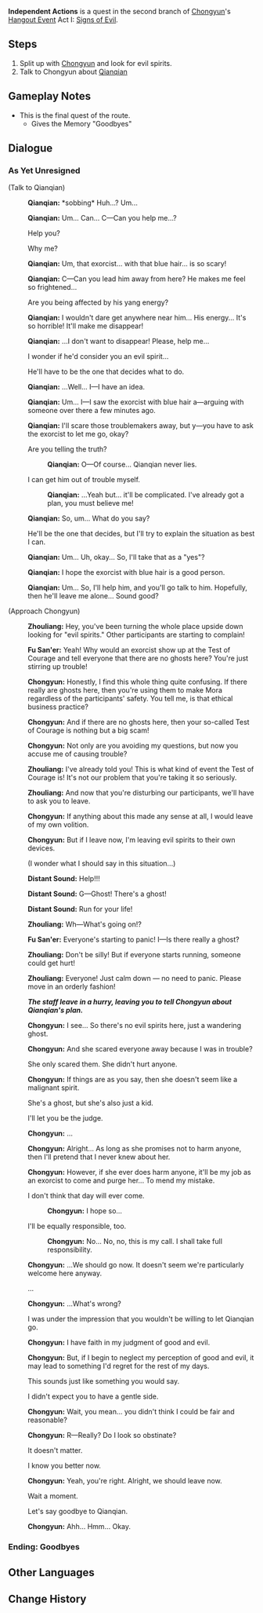 {{Quest Infobox
|id            = 19032
|image         = Hangout Event Independent Actions.png
|type          = Story
|group         = Hangout Event
|chapter       = Chongyun
|actNum        = I
|act           = Signs of Evil
|startLocation = [[Wuwang Hill]], [[Liyue]]
|region        = Liyue
|area          = Bishui Plain
|subarea       = Wuwang Hill
|prev          = Killjoy
|other         = *Goodbye
|characters    = Chongyun; Fu San'er; Traveler; Qianqian; Zhouliang
|voiced        = yes
}}
'''Independent Actions''' is a quest in the second branch of [[Chongyun]]'s [[Hangout Event]] Act I: [[Signs of Evil]].

==Steps==
# Split up with [[Chongyun]] and look for evil spirits.
# Talk to Chongyun about [[Qianqian]]

==Gameplay Notes==
* This is the final quest of the route.
** Gives the Memory "Goodbyes"

==Dialogue==
{{Quest Description|[[Chongyun]]'s pure-yang spirit has finally been brought under control, but he is now aware that the strange goings-on during the [[Test of Courage]] are a result of human activity. However, neither of you is ready to give up yet, and at Chongyun's suggestion, you split up and continue to search for traces of the paranormal...}}
{{Dialogue start}}
===As Yet Unresigned===
;(Talk to Qianqian)
:{{A|vo cycop001 1903203 qianqian 01.ogg}} '''Qianqian:''' *sobbing* Huh...? Um...
:{{A|vo cycop001 1903203 qianqian 02a.ogg}}<!--{{A|vo cycop001 1903203 qianqian 02b.ogg}}--> '''Qianqian:''' Um... Can... C&mdash;Can you help me...?
:{{DIcon}} Help you?
:{{DIcon}} Why me?
:{{A|vo cycop001 1903203 qianqian 03.ogg}} '''Qianqian:''' Um, that exorcist... with that blue hair... is so scary!
:{{A|vo cycop001 1903203 qianqian 04.ogg}} '''Qianqian:''' C&mdash;Can you lead him away from here? He makes me feel so frightened...
:{{DIcon}} Are you being affected by his yang energy?
:{{A|vo cycop001 1903203 qianqian 05.ogg}} '''Qianqian:''' I wouldn't dare get anywhere near him... His energy... It's so horrible! It'll make me disappear!
:{{A|vo cycop001 1903203 qianqian 06.ogg}} '''Qianqian:''' ...I don't want to disappear! Please, help me...
:{{DIcon}} I wonder if he'd consider you an evil spirit...
:{{DIcon}} He'll have to be the one that decides what to do.
:{{A|vo cycop001 1903203 qianqian 07.ogg}} '''Qianqian:''' ...Well... I&mdash;I have an idea.
:{{A|vo cycop001 1903203 qianqian 08.ogg}} '''Qianqian:''' Um... I&mdash;I saw the exorcist with blue hair a&mdash;arguing with someone over there a few minutes ago.
:{{A|vo cycop001 1903203 qianqian 09.ogg}} '''Qianqian:''' I'll scare those troublemakers away, but y&mdash;you have to ask the exorcist to let me go, okay?
:{{DIcon}} Are you telling the truth?
::{{A|vo cycop001 1903203 qianqian 10.ogg}} '''Qianqian:''' O&mdash;Of course... Qianqian never lies.
:{{DIcon}} I can get him out of trouble myself.
::{{A|vo cycop001 1903203 qianqian 11.ogg}} '''Qianqian:''' ...Yeah but... it'll be complicated. I've already got a plan, you must believe me!
:{{A|vo cycop001 1903203 qianqian 12.ogg}} '''Qianqian:''' So, um... What do you say?
:{{DIcon}} He'll be the one that decides, but I'll try to explain the situation as best I can.
:{{A|vo cycop001 1903203 qianqian 13.ogg}} '''Qianqian:''' Um... Uh, okay... So, I'll take that as a "yes"?
:{{A|vo cycop001 1903203 qianqian 14.ogg}} '''Qianqian:''' I hope the exorcist with blue hair is a good person.
:{{A|vo cycop001 1903203 qianqian 15.ogg}} '''Qianqian:''' Um... So, I'll help him, and you'll go talk to him. Hopefully, then he'll leave me alone... Sound good?

;(Approach Chongyun)
:{{A|vo cycop001 1903204 zhouliang 01.ogg}} '''Zhouliang:''' Hey, you've been turning the whole place upside down looking for "evil spirits." Other participants are starting to complain!
:{{A|vo cycop001 1903204 fusaner 01.ogg}} '''Fu San'er:''' Yeah! Why would an exorcist show up at the Test of Courage and tell everyone that there are no ghosts here? You're just stirring up trouble!
:{{A|vo cycop001 1903204 chongyun 01.ogg}} '''Chongyun:''' Honestly, I find this whole thing quite confusing. If there really are ghosts here, then you're using them to make Mora regardless of the participants' safety. You tell me, is that ethical business practice?
:{{A|vo cycop001 1903204 chongyun 02.ogg}} '''Chongyun:''' And if there are no ghosts here, then your so-called Test of Courage is nothing but a big scam!
:{{A|vo cycop001 1903204 chongyun 03.ogg}} '''Chongyun:''' Not only are you avoiding my questions, but now you accuse me of causing trouble?
:{{A|vo cycop001 1903204 zhouliang 02.ogg}} '''Zhouliang:''' I've already told you! This is what kind of event the Test of Courage is! It's not our problem that you're taking it so seriously.
:{{A|vo cycop001 1903204 zhouliang 03.ogg}} '''Zhouliang:''' And now that you're disturbing our participants, we'll have to ask you to leave.
:{{A|vo cycop001 1903204 chongyun 04.ogg}} '''Chongyun:''' If anything about this made any sense at all, I would leave of my own volition.
:{{A|vo cycop001 1903204 chongyun 05.ogg}} '''Chongyun:''' But if I leave now, I'm leaving evil spirits to their own devices.
:{{DIcon}} (I wonder what I should say in this situation...)
:{{A|vo cycop001 1903204 distantsounda 01.ogg}} '''Distant Sound:''' Help!!!
:{{A|vo cycop001 1903204 distantsoundb 01.ogg}} '''Distant Sound:''' G&mdash;Ghost! There's a ghost!
:{{A|vo cycop001 1903204 distantsoundc 01.ogg}} '''Distant Sound:''' Run for your life!
:{{A|vo cycop001 1903204 zhouliang 04.ogg}} '''Zhouliang:''' Wh&mdash;What's going on!?
:{{A|vo cycop001 1903204 fusaner 02.ogg}} '''Fu San'er:''' Everyone's starting to panic! I&mdash;Is there really a ghost?
:{{A|vo cycop001 1903204 zhouliang 05.ogg}} '''Zhouliang:''' Don't be silly! But if everyone starts running, someone could get hurt!
:{{A|vo cycop001 1903204 zhouliang 06.ogg}} '''Zhouliang:''' Everyone! Just calm down &mdash; no need to panic. Please move in an orderly fashion!
:'''''The staff leave in a hurry, leaving you to tell Chongyun about Qianqian's plan.'''''
:{{A|vo cycop001 1903204 chongyun 06.ogg}} '''Chongyun:''' I see... So there's no evil spirits here, just a wandering ghost.
:{{A|vo cycop001 1903204 chongyun 07.ogg}} '''Chongyun:''' And she scared everyone away because I was in trouble?
:{{DIcon}} She only scared them. She didn't hurt anyone.
:{{A|vo cycop001 1903204 chongyun 08.ogg}} '''Chongyun:''' If things are as you say, then she doesn't seem like a malignant spirit.
:{{DIcon}} She's a ghost, but she's also just a kid.
:{{DIcon}} I'll let you be the judge.
:{{A|vo cycop001 1903204 chongyun 09.ogg}} '''Chongyun:''' ...
:{{A|vo cycop001 1903204 chongyun 10.ogg}} '''Chongyun:''' Alright... As long as she promises not to harm anyone, then I'll pretend that I never knew about her.
:{{A|vo cycop001 1903204 chongyun 11.ogg}} '''Chongyun:''' However, if she ever does harm anyone, it'll be my job as an exorcist to come and purge her... To mend my mistake.
:{{DIcon}} I don't think that day will ever come.
::{{A|vo cycop001 1903204 chongyun 12.ogg}} '''Chongyun:''' I hope so...
:{{DIcon}} I'll be equally responsible, too.
::{{A|vo cycop001 1903204 chongyun 13.ogg}} '''Chongyun:''' No... No, no, this is my call. I shall take full responsibility.
:{{A|vo cycop001 1903204 chongyun 14.ogg}} '''Chongyun:''' ...We should go now. It doesn't seem we're particularly welcome here anyway.
:{{DIcon}} ...
:{{A|vo cycop001 1903204 chongyun 15.ogg}} '''Chongyun:''' ...What's wrong?
:{{DIcon}} I was under the impression that you wouldn't be willing to let Qianqian go.
:{{A|vo cycop001 1903204 chongyun 16.ogg}} '''Chongyun:''' I have faith in my judgment of good and evil.
:{{A|vo cycop001 1903204 chongyun 17.ogg}} '''Chongyun:''' But, if I begin to neglect my perception of good and evil, it may lead to something I'd regret for the rest of my days.
:{{DIcon}} This sounds just like something you would say.
:{{DIcon}} I didn't expect you to have a gentle side.
:{{A|vo cycop001 1903204 chongyun 18.ogg}} '''Chongyun:''' Wait, you mean... you didn't think I could be fair and reasonable?
:{{A|vo cycop001 1903204 chongyun 19.ogg}} '''Chongyun:''' R&mdash;Really? Do I look so obstinate?
:{{DIcon}} It doesn't matter.
:{{DIcon}} I know you better now.
:{{A|vo cycop001 1903204 chongyun 20.ogg}} '''Chongyun:''' Yeah, you're right. Alright, we should leave now.
:{{DIcon}} Wait a moment.
:{{DIcon}} Let's say goodbye to Qianqian.
:{{A|vo cycop001 1903204 chongyun 21.ogg}} '''Chongyun:''' Ahh... Hmm... Okay.
{{Dialogue end}}

===Ending: Goodbyes===
{{Hangout Ending
|ending name     = Goodbyes
|character       = Chongyun
|act             = 1
|description     = Thaumaturges have their own difficulties. Considering the circumstances, you might want to take the trouble on his behalf.
}}

==Other Languages==
{{Other Languages
|en      = Independent Actions
|zhs     = 分头行动
|zhs_rm  = Fēntóu Xíngdòng
|zht     = 分頭行動
|zht_rm  = Fēntóu Xíngdòng
|zh_tl   = Acting Separately
|ja      = 別行動
|ja_rm   = Betsukoudou
|ja_tl   = Going Off On Your Own
|ko      = 분담 수색 개시
|ko_rm   = Bundam Susaek Gaesi
|ko_tl   = Start Separate Acting
|es      = Por caminos distintos
|es_tl   = Through Separate Paths
|fr      = Étape par étape
|fr_tl   = Step by Step
|ru      = Самостоятельные действия
|ru_tl   = Independent Actions
|th      = แยกกันทำงาน
|th_rm   = 
|th_tl   = 
|vi      = Chia Hướng Hành Động
|vi_tl   = 
|de      = Aufgeteiltes Vorgehen
|de_tl   = Split Act
|id      = Aksi Mandiri
|id_tl   = Independent Actions
|pt      = Ações Independentes
|pt_tl   = 
|tr      = Ayrı Ayrı
|tr_tl   = 
|it      = Azioni indipendenti
|it_tl   = 
}}

==Change History==
{{Change History|1.4}}